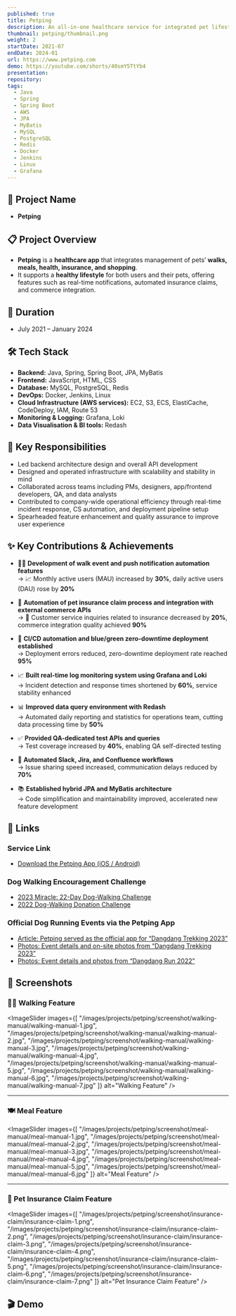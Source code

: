 ```yaml
---
published: true
title: Petping
description: An all-in-one healthcare service for integrated pet lifestyle management
thumbnail: petping/thumbnail.png
weight: 2
startDate: 2021-07
endDate: 2024-01
url: https://www.petping.com
demo: https://youtube.com/shorts/40smY5TtYb4
presentation: 
repository: 
tags:
  - Java
  - Spring
  - Spring Boot
  - AWS
  - JPA
  - MyBatis
  - MySQL
  - PostgreSQL
  - Redis
  - Docker
  - Jenkins
  - Linux
  - Grafana
---
```


## 📌 Project Name
- **Petping**

## 📋 Project Overview
- **Petping** is a **healthcare app** that integrates management of pets’ **walks, meals, health, insurance, and shopping**.  
- It supports a **healthy lifestyle** for both users and their pets, offering features such as real-time notifications, automated insurance claims, and commerce integration.

## 📅 Duration
- July 2021 – January 2024

## 🛠 Tech Stack
- **Backend:** Java, Spring, Spring Boot, JPA, MyBatis  
- **Frontend:** JavaScript, HTML, CSS  
- **Database:** MySQL, PostgreSQL, Redis  
- **DevOps:** Docker, Jenkins, Linux  
- **Cloud Infrastructure (AWS services):** EC2, S3, ECS, ElastiCache, CodeDeploy, IAM, Route 53  
- **Monitoring & Logging:** Grafana, Loki  
- **Data Visualisation & BI tools:** Redash

## 👤 Key Responsibilities
- Led backend architecture design and overall API development  
- Designed and operated infrastructure with scalability and stability in mind  
- Collaborated across teams including PMs, designers, app/frontend developers, QA, and data analysts  
- Contributed to company-wide operational efficiency through real-time incident response, CS automation, and deployment pipeline setup  
- Spearheaded feature enhancement and quality assurance to improve user experience

## ✨ Key Contributions & Achievements  

- 🚶‍♂️ **Development of walk event and push notification automation features**  
  → 📈 Monthly active users (MAU) increased by **30%**, daily active users (DAU) rose by **20%**

- 🤖 **Automation of pet insurance claim process and integration with external commerce APIs**  
  → 💬 Customer service inquiries related to insurance decreased by **20%**, commerce integration quality achieved **90%**

- 🚀 **CI/CD automation and blue/green zero-downtime deployment established**  
  → Deployment errors reduced, zero-downtime deployment rate reached **95%**

- 📈 **Built real-time log monitoring system using Grafana and Loki**  
  → Incident detection and response times shortened by **60%**, service stability enhanced

- 📊 **Improved data query environment with Redash**  
  → Automated daily reporting and statistics for operations team, cutting data processing time by **50%**

- ✅ **Provided QA-dedicated test APIs and queries**  
  → Test coverage increased by **40%**, enabling QA self-directed testing

- 🔔 **Automated Slack, Jira, and Confluence workflows**  
  → Issue sharing speed increased, communication delays reduced by **70%**

- 📚 **Established hybrid JPA and MyBatis architecture**  
  → Code simplification and maintainability improved, accelerated new feature development

## 🔗 Links
### Service Link
- <a href="https://www.petping.com" target="_blank">Download the Petping App (iOS / Android)</a>

### Dog Walking Encouragement Challenge
- <a href="https://service.petping.com/site/miracle2023" target="_blank">2023 Miracle: 22-Day Dog-Walking Challenge</a>
- <a href="https://service.petping.com/site/dognation2022" target="_blank">2022 Dog-Walking Donation Challenge</a>

### Official Dog Running Events via the Petping App
- <a href="http://www.koreadognews.co.kr/news/view.php?no=6501" target="_blank">Article: Petping served as the official app for “Dangdang Trekking 2023”</a>
- <a href="https://www.1986.co.kr/230519-21" target="_blank">Photos: Event details and on-site photos from “Dangdang Trekking 2023”</a>
- <a href="https://www.1986.co.kr/220924" target="_blank">Photos: Event details and photos from “Dangdang Run 2022”</a>

## 📸 Screenshots

### 🚶‍♂️ Walking Feature
<ImageSlider
  images={[
    "/images/projects/petping/screenshot/walking-manual/walking-manual-1.jpg",
    "/images/projects/petping/screenshot/walking-manual/walking-manual-2.jpg",
    "/images/projects/petping/screenshot/walking-manual/walking-manual-3.jpg",
    "/images/projects/petping/screenshot/walking-manual/walking-manual-4.jpg",
    "/images/projects/petping/screenshot/walking-manual/walking-manual-5.jpg",
    "/images/projects/petping/screenshot/walking-manual/walking-manual-6.jpg",
    "/images/projects/petping/screenshot/walking-manual/walking-manual-7.jpg"
  ]}
  alt="Walking Feature"
/>

---

### 🍽️ Meal Feature
<ImageSlider
  images={[
    "/images/projects/petping/screenshot/meal-manual/meal-manual-1.jpg",
    "/images/projects/petping/screenshot/meal-manual/meal-manual-2.jpg",
    "/images/projects/petping/screenshot/meal-manual/meal-manual-3.jpg",
    "/images/projects/petping/screenshot/meal-manual/meal-manual-4.jpg",
    "/images/projects/petping/screenshot/meal-manual/meal-manual-5.jpg",
    "/images/projects/petping/screenshot/meal-manual/meal-manual-6.jpg"
  ]}
  alt="Meal Feature"
/>

---

### 🐾 Pet Insurance Claim Feature
<ImageSlider
  images={[
    "/images/projects/petping/screenshot/insurance-claim/insurance-claim-1.png",
    "/images/projects/petping/screenshot/insurance-claim/insurance-claim-2.png",
    "/images/projects/petping/screenshot/insurance-claim/insurance-claim-3.png",
    "/images/projects/petping/screenshot/insurance-claim/insurance-claim-4.png",
    "/images/projects/petping/screenshot/insurance-claim/insurance-claim-5.png",
    "/images/projects/petping/screenshot/insurance-claim/insurance-claim-6.png",
    "/images/projects/petping/screenshot/insurance-claim/insurance-claim-7.png"
  ]}
  alt="Pet Insurance Claim Feature"
/>

## 🎬 Demo
<YoutubeEmbed videoId="40smY5TtYb4" title="petping demo" />